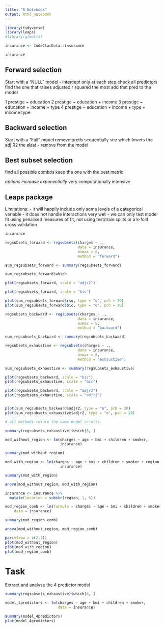 ```yaml
---
title: "R Notebook"
output: html_notebook
---
```


```r
library(tidyverse)
library(leaps)
#library(glmulti)

insurance <- CodeClanData::insurance

insurance
```

## Forward selection

Start with a "NULL" model
  - intercept only
at each step check all predictors 
find the one that raises adjusted r squared the most
add that pred to the model

1 prestige ~ education
2 prestige ~ education + income
3 prestige ~ education + income + type
4 prestige ~ education + income + type + income:type

## Backward selection

Start with a "Full" model
remove preds sequentially see which lowers the adj R2 the elast
  - remove from the model

## Best subset selection

find all possible combos
keep the one with the best metric

_options increase exponentially_
very computationally intensive

## Leaps package

Limitations:
- it will happily include only some levels of a categorical variable
- it does not handle interactions very well
- we can only test model fit using penalised measures of fit, not using test/train splits or a k-fold cross validation

```r

insurance

```

```r

regsubsets_forward <- regsubsets(charges ~ .,
                                 data = insurance,
                                 nvmax = 8,
                                 method = "forward")

sum_regsubsets_forward <- summary(regsubsets_forward)
```

```r
sum_regsubsets_forward$which

```

```r

plot(regsubsets_forward, scale = "adjr2")

```

```r

plot(regsubsets_forward, scale = "bic")

```

```r

plot(sum_regsubsets_forward$rsq, type = "o", pch = 20)
plot(sum_regsubsets_forward$bic, type = "o", pch = 20)

```


```r


regsubsets_backward <- regsubsets(charges ~ .,
                                 data = insurance,
                                 nvmax = 8,
                                 method = "backward")

sum_regsubsets_backward <- summary(regsubsets_backward)


```


```r

regsubsets_exhaustive <- regsubsets(charges ~ .,
                                 data = insurance,
                                 nvmax = 8,
                                 method = "exhaustive")

sum_regsubsets_exhaustive <- summary(regsubsets_exhaustive)

```



```r

plot(regsubsets_backward, scale = "bic")
plot(regsubsets_exhaustive, scale = "bic")

plot(regsubsets_backward, scale = "adjr2")
plot(regsubsets_exhaustive, scale = "adjr2")


plot(sum_regsubsets_backward$adjr2, type = "o", pch = 20)
plot(sum_regsubsets_exhaustive$adjr2, type = "o", pch = 20)

# all methods return the same model results.

```


```r

summary(regsubsets_exhaustive)$which[6, ]

```

```r

mod_without_region <- lm(charges ~ age + bmi + children + smoker,
                         insurance)

summary(mod_without_region)

```

```r

mod_with_region <- lm(charges ~ age + bmi + children + smoker + region,
                         insurance)

summary(mod_with_region)

```

```r

anova(mod_without_region, mod_with_region)

```

```r

insurance <- insurance %>% 
  mutate(location = substr(region, 1, 5))

```

```r

mod_region_comb <- lm(formula = charges ~ age + bmi + children + smoker + location, 
    data = insurance)

summary(mod_region_comb)

```

```r

anova(mod_without_region, mod_region_comb)

```


```r

par(mfrow = c(2,2))
plot(mod_without_region)
plot(mod_with_region)
plot(mod_region_comb)

```

# Task

Extract and analyse the 4 predictor model

```r
summary(regsubsets_exhaustive)$which[4, ]

```

```r

model_4predictors <- lm(charges ~ age + bmi + children + smoker,
                        data = insurance)

summary(model_4predictors)
plot(model_4predictors)

```

